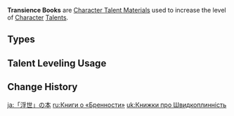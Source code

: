 {{Terminology Infobox
|image        = <gallery>
Item Teachings of Transience.png|Teachings
Item Guide to Transience.png|Guide
Item Philosophies of Transience.png|Philosophies
</gallery>
|type         = Item Groups
|type2        = Character Talent Materials
|type3        = Talent Books
|type4        = Talent Book Groups
|day1         = Monday
|day2         = Thursday
|day3         = Sunday
|source1      = Violet Court
}}
'''Transience Books''' are [[Character Talent Material]]s used to increase the level of [[Character]] [[Talents]].

==Types==
{{Material Quality
|2=Teachings of Transience
|3=Guide to Transience
|4=Philosophies of Transience
}}

==Talent Leveling Usage==
{{Talent Leveling Usage|item=Teachings of Transience|item2=Guide to Transience|item3=Philosophies of Transience|or=yes}}

==Change History==
{{Change History|2.0}}
[[Category:Transience Books| ]]

[[ja:「浮世」の本]]
[[ru:Книги о «Бренности»]]
[[uk:Книжки про Швидкоплинність]]